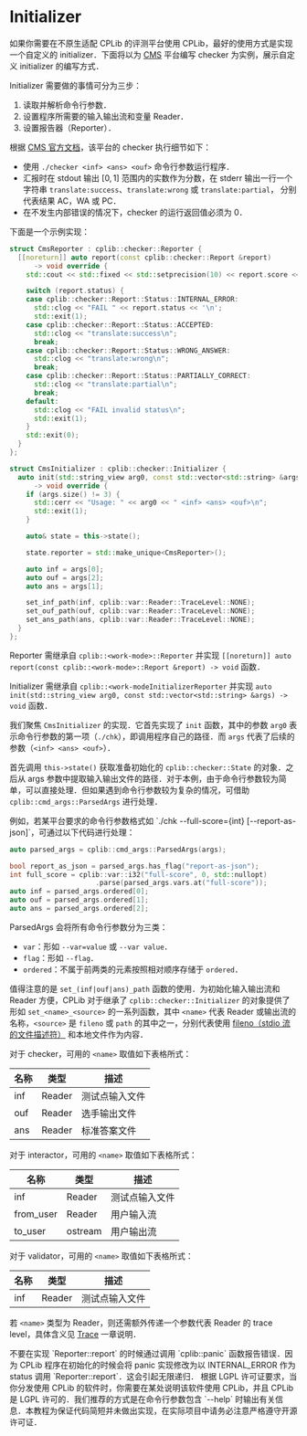 
# Initializer

如果你需要在不原生适配 CPLib 的评测平台使用 CPLib，最好的使用方式是实现一个自定义的 initializer．下面将以为 [CMS](https://cms-dev.github.io/) 平台编写 checker 为实例，展示自定义 initializer 的编写方式．

Initializer 需要做的事情可分为三步：

1. 读取并解析命令行参数．
1. 设置程序所需要的输入输出流和变量 Reader．
1. 设置报告器（Reporter）．

根据 [CMS 官方文档](https://github.com/cms-dev/cms/blob/v1.4/docs/Task%20types.rst#standard-manager-output)，该平台的 checker 执行细节如下：

- 使用 `./checker <inf> <ans> <ouf>` 命令行参数运行程序．
- 汇报时在 stdout 输出 $[0,1]$ 范围内的实数作为分数，在 stderr 输出一行一个字符串 `translate:success`、`translate:wrong` 或 `translate:partial`， 分别代表结果 AC，WA 或 PC．
- 在不发生内部错误的情况下，checker 的运行返回值必须为 0．

下面是一个示例实现：

```cpp
struct CmsReporter : cplib::checker::Reporter {
  [[noreturn]] auto report(const cplib::checker::Report &report)
      -> void override {
    std::cout << std::fixed << std::setprecision(10) << report.score << '\n';

    switch (report.status) {
    case cplib::checker::Report::Status::INTERNAL_ERROR:
      std::clog << "FAIL " << report.status << '\n';
      std::exit(1);
    case cplib::checker::Report::Status::ACCEPTED:
      std::clog << "translate:success\n";
      break;
    case cplib::checker::Report::Status::WRONG_ANSWER:
      std::clog << "translate:wrong\n";
      break;
    case cplib::checker::Report::Status::PARTIALLY_CORRECT:
      std::clog << "translate:partial\n";
      break;
    default:
      std::clog << "FAIL invalid status\n";
      std::exit(1);
    }
    std::exit(0);
  }
};

struct CmsInitializer : cplib::checker::Initializer {
  auto init(std::string_view arg0, const std::vector<std::string> &args)
      -> void override {
    if (args.size() != 3) {
      std::cerr << "Usage: " << arg0 << " <inf> <ans> <ouf>\n";
      std::exit(1);
    }

    auto& state = this->state();

    state.reporter = std::make_unique<CmsReporter>();

    auto inf = args[0];
    auto ouf = args[2];
    auto ans = args[1];

    set_inf_path(inf, cplib::var::Reader::TraceLevel::NONE);
    set_ouf_path(ouf, cplib::var::Reader::TraceLevel::NONE);
    set_ans_path(ans, cplib::var::Reader::TraceLevel::NONE);
  }
};
```

Reporter 需继承自 `cplib::<work-mode>::Reporter` 并实现 `[[noreturn]] auto report(const cplib::<work-mode>::Report &report) -> void` 函数．

Initializer 需继承自 `cplib::<work-modeInitializerReporter` 并实现 `auto init(std::string_view arg0, const std::vector<std::string> &args) -> void` 函数．

我们聚焦 `CmsInitializer` 的实现．它首先实现了 `init` 函数，其中的参数 `arg0` 表示命令行参数的第一项（`./chk`），即调用程序自己的路径．而 `args` 代表了后续的参数（`<inf> <ans> <ouf>`）．

首先调用 `this->state()` 获取准备初始化的 `cplib::checker::State` 的对象．之后从 args 参数中提取输入输出文件的路径．对于本例，由于命令行参数较为简单，可以直接处理．但如果遇到命令行参数较为复杂的情况，可借助 `cplib::cmd_args::ParsedArgs` 进行处理．

<Callout type="info">
  例如，若某平台要求的命令行参数格式如 `./chk <inf> <ouf> <ans> --full-score={int} [--report-as-json]`，可通过以下代码进行处理： 

  ```cpp
  auto parsed_args = cplib::cmd_args::ParsedArgs(args);

  bool report_as_json = parsed_args.has_flag("report-as-json");
  int full_score = cplib::var::i32("full-score", 0, std::nullopt)
                       .parse(parsed_args.vars.at("full-score"));
  auto inf = parsed_args.ordered[0];
  auto ouf = parsed_args.ordered[1];
  auto ans = parsed_args.ordered[2];
  ```

  ParsedArgs 会将所有命令行参数分为三类：

  - `var`：形如 `--var=value` 或 `--var value`．
  - `flag`：形如 `--flag`．
  - `ordered`：不属于前两类的元素按照相对顺序存储于 `ordered`．
</Callout>

值得注意的是 `set_(inf|ouf|ans)_path` 函数的使用．为初始化输入输出流和 Reader 方便，CPLib 对于继承了 `cplib::checker::Initializer` 的对象提供了形如 `set_<name>_<source>` 的一系列函数，其中 `<name>` 代表 Reader 或输出流的名称，`<source>` 是 `fileno` 或 `path` 的其中之一，分别代表使用 [fileno（stdio 流的文件描述符）](https://www.man7.org/linux/man-pages/man3/fileno.3.html) 和本地文件作为内容．

对于 checker，可用的 `<name>` 取值如下表格所式：

| 名称 |  类型  |      描述      |
| ---- | ------ | -------------- |
| inf  | Reader | 测试点输入文件 |
| ouf  | Reader | 选手输出文件   |
| ans  | Reader | 标准答案文件   |

对于 interactor，可用的 `<name>` 取值如下表格所式：

|   名称    |  类型   |      描述      |
| --------- | ------- | -------------- |
| inf       | Reader  | 测试点输入文件 |
| from_user | Reader  | 用户输入流     |
| to_user   | ostream | 用户输出流     |

对于 validator，可用的 `<name>` 取值如下表格所式：

| 名称 |  类型  |      描述      |
| ---- | ------ | -------------- |
| inf  | Reader | 测试点输入文件 |

若 `<name>` 类型为 Reader，则还需额外传递一个参数代表 Reader 的 trace level，具体含义见 [Trace](/user-guide/advanced/trace) 一章说明．

<Callout type="warning">
  不要在实现 `Reporter::report` 的时候通过调用 `cplib::panic` 函数报告错误．因为 CPLib 程序在初始化的时候会将 panic 实现修改为以 INTERNAL_ERROR 作为 status 调用 `Reporter::report`．这会引起无限递归．
</Callout>

<Callout type="warning">
  根据 LGPL 许可证要求，当你分发使用 CPLib 的软件时，你需要在某处说明该软件使用 CPLib，并且 CPLib 是 LGPL 许可的．我们推荐的方式是在命令行参数包含 `--help` 时输出有关信息．本教程为保证代码简短并未做出实现，在实际项目中请务必注意严格遵守开源许可证．
</Callout>
